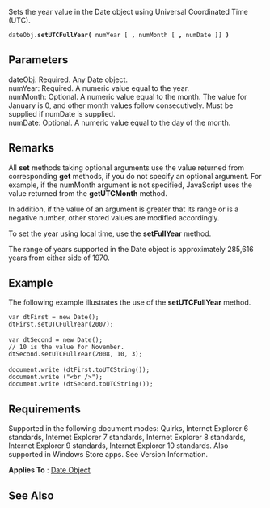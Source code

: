 Sets the year value in the Date object using Universal Coordinated Time (UTC).

 dateObj.'''setUTCFullYear(''' numYear [ ''',''' numMonth [ ''',''' numDate ]] ''')'''

==Parameters==
; dateObj: Required. Any Date object.
; numYear: Required. A numeric value equal to the year.
; numMonth: Optional. A numeric value equal to the month. The value for January is 0, and other month values follow consecutively. Must be supplied if numDate is supplied.
; numDate: Optional. A numeric value equal to the day of the month.

==Remarks==
All '''set''' methods taking optional arguments use the value returned from corresponding '''get''' methods, if you do not specify an optional argument. For example, if the numMonth argument is not specified, JavaScript uses the value returned from the '''getUTCMonth''' method.

In addition, if the value of an argument is greater that its range or is a negative number, other stored values are modified accordingly.

To set the year using local time, use the '''setFullYear''' method.

The range of years supported in the Date object is approximately 285,616 years from either side of 1970.


==Example==
The following example illustrates the use of the '''setUTCFullYear''' method.

 var dtFirst = new Date();
 dtFirst.setUTCFullYear(2007);
 
 var dtSecond = new Date();
 // 10 is the value for November. 
 dtSecond.setUTCFullYear(2008, 10, 3); 
 
 document.write (dtFirst.toUTCString());
 document.write ("&lt;br /&gt;");
 document.write (dtSecond.toUTCString());

==Requirements==
Supported in the following document modes: Quirks, Internet Explorer 6 standards, Internet Explorer 7 standards, Internet Explorer 8 standards, Internet Explorer 9 standards, Internet Explorer 10 standards. Also supported in Windows Store apps. See Version Information.

'''Applies To''' : [[Date|Date Object]]


==See Also==

              

              

              
